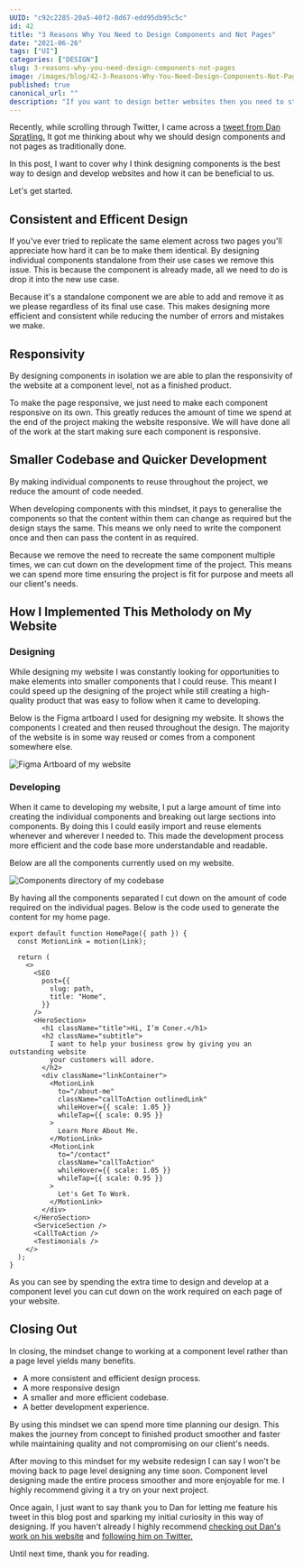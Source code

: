 ```yaml
---
UUID: "c92c2285-20a5-40f2-8d67-edd95db95c5c"
id: 42
title: "3 Reasons Why You Need to Design Components and Not Pages"
date: "2021-06-26"
tags: ["UI"]
categories: ["DESIGN"]
slug: 3-reasons-why-you-need-design-components-not-pages
image: /images/blog/42-3-Reasons-Why-You-Need-Design-Components-Not-Pages/3-reasons-why-you-need-design-components-not-pages.png
published: true
canonical_url: ""
description: "If you want to design better websites then you need to stop designing at a page level and start thinkning about components. Here's 3 reasons why."
---
```


Recently, while scrolling through Twitter, I came across a [tweet from Dan Spratling.](https://twitter.com/dan_spratling/status/1401103660785049600) It got me thinking about why we should design components and not pages as traditionally done.

In this post, I want to cover why I think designing components is the best way to design and develop websites and how it can be beneficial to us.

Let's get started.

## Consistent and Efficent Design

If you've ever tried to replicate the same element across two pages you'll appreciate how hard it can be to make them identical. By designing individual components standalone from their use cases we remove this issue. This is because the component is already made, all we need to do is drop it into the new use case.

Because it's a standalone component we are able to add and remove it as we please regardless of its final use case. This makes designing more efficient and consistent while reducing the number of errors and mistakes we make.

## Responsivity

By designing components in isolation we are able to plan the responsivity of the website at a component level, not as a finished product.

To make the page responsive, we just need to make each component responsive on its own. This greatly reduces the amount of time we spend at the end of the project making the website responsive. We will have done all of the work at the start making sure each component is responsive.

## Smaller Codebase and Quicker Development

By making individual components to reuse throughout the project, we reduce the amount of code needed.

When developing components with this mindset, it pays to generalise the components so that the content within them can change as required but the design stays the same. This means we only need to write the component once and then can pass the content in as required.

Because we remove the need to recreate the same component multiple times, we can cut down on the development time of the project. This means we can spend more time ensuring the project is fit for purpose and meets all our client's needs.

## How I Implemented This Metholody on My Website

### Designing

While designing my website I was constantly looking for opportunities to make elements into smaller components that I could reuse. This meant I could speed up the designing of the project while still creating a high-quality product that was easy to follow when it came to developing.

Below is the Figma artboard I used for designing my website. It shows the components I created and then reused throughout the design. The majority of the website is in some way reused or comes from a component somewhere else.

![Figma Artboard of my website](/images/blog/42-3-Reasons-Why-You-Need-Design-Components-Not-Pages/cm-website-figma-artboard.png)

### Developing

When it came to developing my website, I put a large amount of time into creating the individual components and breaking out large sections into components. By doing this I could easily import and reuse elements whenever and wherever I needed to. This made the development process more efficient and the code base more understandable and readable.

Below are all the components currently used on my website.

![Components directory of my codebase](/images/blog/42-3-Reasons-Why-You-Need-Design-Components-Not-Pages/cm-website-components.png)

By having all the components separated I cut down on the amount of code required on the individual pages. Below is the code used to generate the content for my home page.

```jsx:[]:index.js:JAVASCRIPT
export default function HomePage({ path }) {
  const MotionLink = motion(Link);

  return (
    <>
      <SEO
        post={{
          slug: path,
          title: "Home",
        }}
      />
      <HeroSection>
        <h1 className="title">Hi, I’m Coner.</h1>
        <h2 className="subtitle">
          I want to help your business grow by giving you an outstanding website
          your customers will adore.
        </h2>
        <div className="linkContainer">
          <MotionLink
            to="/about-me"
            className="callToAction outlinedLink"
            whileHover={{ scale: 1.05 }}
            whileTap={{ scale: 0.95 }}
          >
            Learn More About Me.
          </MotionLink>
          <MotionLink
            to="/contact"
            className="callToAction"
            whileHover={{ scale: 1.05 }}
            whileTap={{ scale: 0.95 }}
          >
            Let's Get To Work.
          </MotionLink>
        </div>
      </HeroSection>
      <ServiceSection />
      <CallToAction />
      <Testimonials />
    </>
  );
}
```

As you can see by spending the extra time to design and develop at a component level you can cut down on the work required on each page of your website.

## Closing Out

In closing, the mindset change to working at a component level rather than a page level yields many benefits.

- A more consistent and efficient design process.
- A more responsive design
- A smaller and more efficient codebase.
- A better development experience.

By using this mindset we can spend more time planning our design. This makes the journey from concept to finished product smoother and faster while maintaining quality and not compromising on our client's needs.

After moving to this mindset for my website redesign I can say I won't be moving back to page level designing any time soon. Component level designing made the entire process smoother and more enjoyable for me. I highly recommend giving it a try on your next project.

Once again, I just want to say thank you to Dan for letting me feature his tweet in this blog post and sparking my initial curiosity in this way of designing. If you haven't already I highly recommend [checking out Dan's work on his website](danspratling.dev/) and [following him on Twitter.](https://twitter.com/dan_spratling/)

Until next time, thank you for reading.
